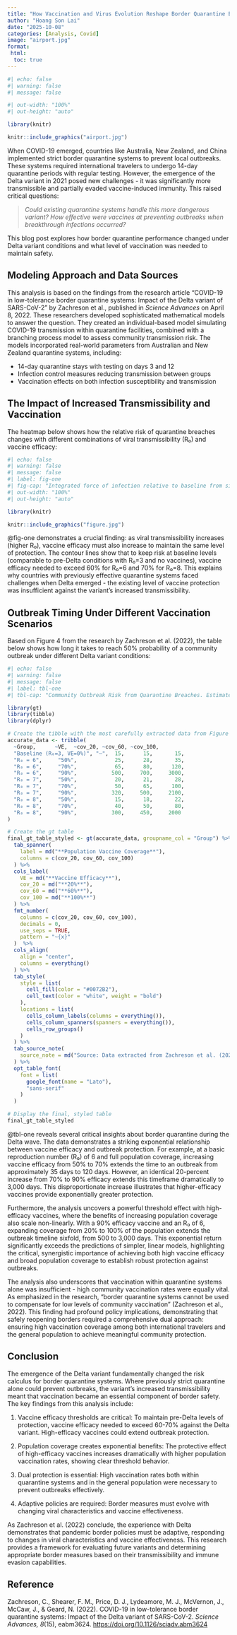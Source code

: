 ```yaml
---
title: "How Vaccination and Virus Evolution Reshape Border Quarantine Effectiveness"
author: "Hoang Son Lai"
date: "2025-10-08"
categories: [Analysis, Covid]
image: "airport.jpg"
format: 
 html:
  toc: true
---
```


```r
#| echo: false
#| warning: false
#| message: false

#| out-width: "100%"
#| out-height: "auto"

library(knitr)

knitr::include_graphics("airport.jpg")
```

When COVID-19 emerged, countries like Australia, New Zealand, and China implemented strict border quarantine systems to prevent local outbreaks. These systems required international travelers to undergo 14-day quarantine periods with regular testing. However, the emergence of the Delta variant in 2021 posed new challenges - it was significantly more transmissible and partially evaded vaccine-induced immunity. This raised critical questions: 

> *Could existing quarantine systems handle this more dangerous variant? How effective were vaccines at preventing outbreaks when breakthrough infections occurred?*

This blog post explores how border quarantine performance changed under Delta variant conditions and what level of vaccination was needed to maintain safety.

## Modeling Approach and Data Sources

This analysis is based on the findings from the research article "COVID-19 in low-tolerance border quarantine systems: Impact of the Delta variant of SARS-CoV-2" by Zachreson et al., published in *Science Advances* on April 8, 2022. These researchers developed sophisticated mathematical models to answer the question. They created an individual-based model simulating COVID-19 transmission within quarantine facilities, combined with a branching process model to assess community transmission risk. The models incorporated real-world parameters from Australian and New Zealand quarantine systems, including:

- 14-day quarantine stays with testing on days 3 and 12
- Infection control measures reducing transmission between groups
- Vaccination effects on both infection susceptibility and transmission

## The Impact of Increased Transmissibility and Vaccination

The heatmap below shows how the relative risk of quarantine breaches changes with different combinations of viral transmissibility (R₀) and vaccine efficacy:

```r
#| echo: false
#| warning: false
#| message: false
#| label: fig-one
#| fig-cap: "Integrated force of infection relative to baseline from simulated quarantine breach events. The heatmap demonstrates how the relative force of infection produced by quarantine breach events scales with vaccine efficacy (VE) and the basic reproductive ratio of the virus (R₀). The dotted blue box represents plausible values for the baseline condition. The green dotted box represents scenarios corresponding to vaccinated quarantine pathways before the emergence of the Delta variant. The yellow dashed box covers a range of values plausible for Delta variant scenarios. (Source: Zachreson et al., 2022)"
#| out-width: "100%"
#| out-height: "auto"

library(knitr)

knitr::include_graphics("figure.jpg")
```

@fig-one demonstrates a crucial finding: as viral transmissibility increases (higher R₀), vaccine efficacy must also increase to maintain the same level of protection. The contour lines show that to keep risk at baseline levels (comparable to pre-Delta conditions with R₀=3 and no vaccines), vaccine efficacy needed to exceed 60% for R₀=6 and 70% for R₀=8. This explains why countries with previously effective quarantine systems faced challenges when Delta emerged - the existing level of vaccine protection was insufficient against the variant's increased transmissibility.

## Outbreak Timing Under Different Vaccination Scenarios

Based on Figure 4 from the research by Zachreson et al. (2022), the table below shows how long it takes to reach 50% probability of a community outbreak under different Delta variant conditions:

```r
#| echo: false
#| warning: false
#| message: false
#| label: tbl-one
#| tbl-cap: "Community Outbreak Risk from Quarantine Breaches. Estimated time until the probability of a community outbreak (≥5 cases) reaches 50%"

library(gt)
library(tibble)
library(dplyr)

# Create the tibble with the most carefully extracted data from Figure 4
accurate_data <- tribble(
  ~Group,      ~VE,  ~cov_20, ~cov_60, ~cov_100,
  "Baseline (R₀=3, VE=0%)", "—",  15,      15,       15,
  "R₀ = 6",     "50%",            25,      28,       35,
  "R₀ = 6",     "70%",            65,      80,      120,
  "R₀ = 6",     "90%",           500,     700,     3000,
  "R₀ = 7",     "50%",            20,      21,       28,
  "R₀ = 7",     "70%",            50,      65,      100,
  "R₀ = 7",     "90%",           320,     500,     2100,
  "R₀ = 8",     "50%",            15,      18,       22,
  "R₀ = 8",     "70%",            40,      50,       80,
  "R₀ = 8",     "90%",           300,     450,     2000
)

# Create the gt table
final_gt_table_styled <- gt(accurate_data, groupname_col = "Group") %>%
  tab_spanner(
    label = md("**Population Vaccine Coverage**"),
    columns = c(cov_20, cov_60, cov_100)
  ) %>%
  cols_label(
    VE = md("**Vaccine Efficacy**"),
    cov_20 = md("**20%**"),
    cov_60 = md("**60%**"),
    cov_100 = md("**100%**")
  ) %>%
  fmt_number(
    columns = c(cov_20, cov_60, cov_100),
    decimals = 0,
    use_seps = TRUE,
    pattern = "~{x}" 
  )  %>%
  cols_align(
    align = "center",
    columns = everything()
  ) %>%
  tab_style(
    style = list(
      cell_fill(color = "#0072B2"), 
      cell_text(color = "white", weight = "bold")
    ),
    locations = list(
      cells_column_labels(columns = everything()),
      cells_column_spanners(spanners = everything()),
      cells_row_groups()
    )
  ) %>%
  tab_source_note(
    source_note = md("Source: Data extracted from Zachreson et al. (2022), *Science Advances*, Figure 4.")
  ) %>%
  opt_table_font(
    font = list(
      google_font(name = "Lato"),
      "sans-serif"
    )
  )

# Display the final, styled table
final_gt_table_styled
```

@tbl-one reveals several critical insights about border quarantine during the Delta wave. The data demonstrates a striking exponential relationship between vaccine efficacy and outbreak protection.  For example, at a basic reproduction number (R₀) of 6 and full population coverage, increasing vaccine efficacy from 50% to 70% extends the time to an outbreak from approximately 35 days to 120 days. However, an identical 20-percent increase from 70% to 90% efficacy extends this timeframe dramatically to 3,000 days. This disproportionate increase illustrates that higher-efficacy vaccines provide exponentially greater protection.

Furthermore, the analysis uncovers a powerful threshold effect with high-efficacy vaccines, where the benefits of increasing population coverage also scale non-linearly. With a 90% efficacy vaccine and an R₀ of 6, expanding coverage from 20% to 100% of the population extends the outbreak timeline sixfold, from 500 to 3,000 days. This exponential return significantly exceeds the predictions of simpler, linear models, highlighting the critical, synergistic importance of achieving both high vaccine efficacy and broad population coverage to establish robust protection against outbreaks.

The analysis also underscores that vaccination within quarantine systems alone was insufficient - high community vaccination rates were equally vital. As emphasized in the research, "border quarantine systems cannot be used to compensate for low levels of community vaccination" (Zachreson et al., 2022). This finding had profound policy implications, demonstrating that safely reopening borders required a comprehensive dual approach: ensuring high vaccination coverage among both international travelers and the general population to achieve meaningful community protection.

## Conclusion

The emergence of the Delta variant fundamentally changed the risk calculus for border quarantine systems. Where previously strict quarantine alone could prevent outbreaks, the variant's increased transmissibility meant that vaccination became an essential component of border safety. The key findings from this analysis include:

1. Vaccine efficacy thresholds are critical: To maintain pre-Delta levels of protection, vaccine efficacy needed to exceed 60-70% against the Delta variant. High-efficacy vaccines could extend outbreak protection.

2. Population coverage creates exponential benefits: The protective effect of high-efficacy vaccines increases dramatically with higher population vaccination rates, showing clear threshold behavior.

3. Dual protection is essential: High vaccination rates both within quarantine systems and in the general population were necessary to prevent outbreaks effectively.

4. Adaptive policies are required: Border measures must evolve with changing viral characteristics and vaccine effectiveness.

As Zachreson et al. (2022) conclude, the experience with Delta demonstrates that pandemic border policies must be adaptive, responding to changes in viral characteristics and vaccine effectiveness. This research provides a framework for evaluating future variants and determining appropriate border measures based on their transmissibility and immune evasion capabilities.

## Reference

Zachreson, C., Shearer, F. M., Price, D. J., Lydeamore, M. J., McVernon, J., McCaw, J., & Geard, N. (2022). COVID-19 in low-tolerance border quarantine systems: Impact of the Delta variant of SARS-CoV-2. *Science Advances, 8*(15), eabm3624. <https://doi.org/10.1126/sciadv.abm3624>
